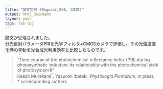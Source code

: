 ```yaml
---
title: "論文受理 (Regular_006, 1誌目)"
output: html_document
layout: post
tags: lab log
---
```


論文が受理されました。  
分光反射パラメータPRIを光学フィルタ+CMOSカメラで評価し、その光強度変化時の挙動を光合成光利用効率と比較したものです。

> “Time course of the photochemical reflectance index (PRI) during photosynthetic induction: its relationship with the photochemical yield of photosystem II”  
> Keach Murakami<sup>\*</sup>, Yasuomi Ibaraki, *Physiologia Plantarum*, in press.  
> \* corresponding authors